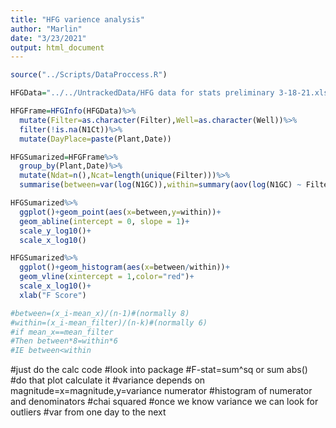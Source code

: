 ```yaml
---
title: "HFG varience analysis"
author: "Marlin"
date: "3/23/2021"
output: html_document
---
```


```r
source("../Scripts/DataProccess.R")

HFGData="../../UntrackedData/HFG data for stats preliminary 3-18-21.xlsx"

HFGFrame=HFGInfo(HFGData)%>%
  mutate(Filter=as.character(Filter),Well=as.character(Well))%>%
  filter(!is.na(N1Ct))%>%
  mutate(DayPlace=paste(Plant,Date))

HFGSumarized=HFGFrame%>%
  group_by(Plant,Date)%>%
  mutate(Ndat=n(),Ncat=length(unique(Filter)))%>%
  summarise(between=var(log(N1GC)),within=summary(aov(log(N1GC) ~ Filter))[1][[1]][[2]][1]/(Ndat-Ncat))
```


```r
HFGSumarized%>%
  ggplot()+geom_point(aes(x=between,y=within))+
  geom_abline(intercept = 0, slope = 1)+
  scale_y_log10()+
  scale_x_log10()

HFGSumarized%>%
  ggplot()+geom_histogram(aes(x=between/within))+
  geom_vline(xintercept = 1,color="red")+
  scale_x_log10()+
  xlab("F Score")

#between=(x_i-mean_x)/(n-1)#(normally 8)
#within=(x_i-mean_filter)/(n-k)#(normally 6)
#if mean_x==mean_filter
#Then between*8=within*6
#IE between<within
```

#just do the calc code
#look into package
#F-stat=sum^sq or sum abs()
#do that plot calculate it
#variance depends on magnitude=x=magnitude,y=variance numerator
#histogram of numerator and denominators
#chai squared
#once we know variance we can look for outliers
#var from one day to the next

